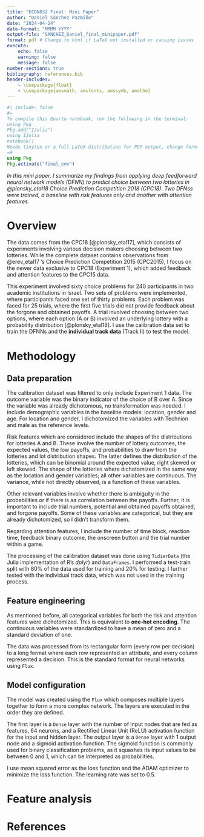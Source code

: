 ```yaml
---
title: "ECON832 Final: Mini Paper"
author: "Daniel Sánchez Pazmiño"
date: "2024-04-24"
date-format: "MMMM YYYY"
output-file: "SANCHEZ_Daniel_final_minipaper.pdf"
format: pdf # Change to html if LaTeX not installed or causing issues
execute:
    echo: false
    warning: false
    message: false
number-sections: true
bibliography: references.bib
header-includes:
    - \usepackage{float}
    - \usepackage{amsmath, amsfonts, amssymb, amsthm}
---
```


```julia
#| include: false
#=
To compile this Quarto notebook, run the following in the terminal:
using Pkg
Pkg.add("IJulia")
using IJulia
notebook()
Needs tinytex or a full LaTeX distribution for PDF output, change format to html or docx if not available
=#
using Pkg
Pkg.activate("final_env")
```

*In this mini paper, I summarize my findings from applying deep feedforward neural network models (DFNN) to predict choice between two lotteries in @plonsky_etal18 Choice Prediction Competition 2018 (CPC18). Two DFNss were trained, a baseline with risk features only and another with attention features.* 

# Overview 

The data comes from the CPC18 [@plonsky_etal17], which consists of experiments involving various decision makers choosing between two lotteries. While the complete dataset contains observations from @erev_etal17 's Choice Prediction Competition 2015 (CPC2015), I focus on the newer data exclusive to CPC18 (Experiment 1), which added feedback and attention features to the CPC15 data. 

This experiment involved sixty choice problems for 240 participants in two academic institutions in Israel. Two sets of problems were implemented, where participants faced one set of thirty problems. Each problem was faced for 25 trials, where the first five trials did not provide feedback about the forgone and obtained payoffs. A trial involved choosing between two options, where each option (A or B) involved an underlying lottery with a probability distribution [@plonsky_etal18]. I use the calibration data set to train the DFNNs and the **individual track data** (Track II) to test the model.

# Methodology

## Data preparation

The calibration dataset was filtered to only include Experiment 1 data. The outcome variable was the binary indicator of the choice of B over A. Since the variable was already dichotomous, no transformation was needed. I include demographic variables in the baseline models: location, gender and age. For location and gender, I dichotomized the variables with Technion and male as the reference levels. 

Risk features which are considered include the shapes of the distributions for lotteries A and B. These involve the number of lottery outcomes, the expected values, the low payoffs, and probabilities to draw from the lotteries and lot distribution shapes. The latter defines the distribution of the lotteries, which can be binomial around the expected value, right skewed or left skewed. The shape of the lotteries where dichotomized in the same way as the location and gender variables; all other variables are continuous. The variance, while not directly observed, is a function of these variables.

Other relevant variables involve whether there is ambiguity in the probabilities or if there is aa correlation between the payoffs. Further, it is important to include trial numbers, potential and obtained payoffs obtained, and forgone payoffs. Some of these variables are categorical, but they are already dichotomized, so I didn't transform them.

Regarding attention features, I include the number of time block, reaction time, feedback binary outcome, the onscreen button and the trial number within a game. 

The processing of the calibration dataset was done using `TidierData` (the Julia implementation of R's *dplyr*) and `DataFrames`. I performed a test-train split with 80% of the data used for training and 20% for testing. I further tested with the individual track data, which was not used in the training process.

## Feature engineering

As mentioned before, all categorical variables for both the risk and attention features were dichotomized. This is equivalent to **one-hot encoding**. The continuous variables were standardized to have a mean of zero and a standard deviation of one.

The data was processed from its rectangular form (every row per decision) to a long format where each row represented an attribute, and every column represented a decision. This is the standard format for neural networks using `Flux`. 

## Model configuration

The model was created using the `Flux` which composes multiple layers together to form a more complex network. The layers are executed in the order they are defined.

The first layer is a `Dense` layer with the number of input nodes that are fed as features, 64 neurons, and a Rectified Linear Unit (ReLU) activation function for the input and hidden layer. The output layer is a `Dense` layer with 1 output node and a sigmoid activation function. The sigmoid function is commonly used for binary classification problems, as it squashes its input values to be between 0 and 1, which can be interpreted as probabilities.

I use mean squared error as the loss function and the ADAM optimizer to minimize the loss function. The learning rate was set to 0.5.

# Feature analysis

# References {.unnumbered}

:::{.refs}

:::